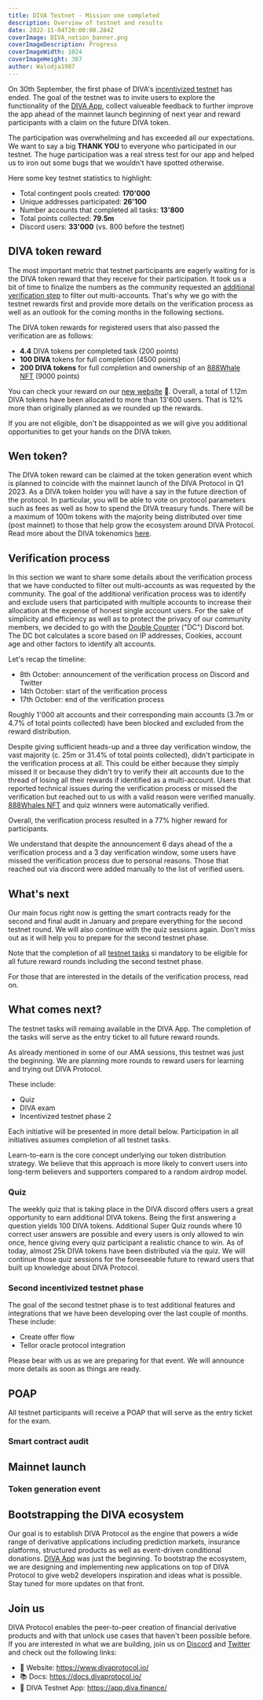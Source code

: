```yaml
---
title: DIVA Testnet - Mission one completed
description: Overview of testnet and results
date: 2022-11-04T20:00:00.284Z
coverImage: DIVA_notion_banner.png
coverImageDescription: Progress
coverImageWidth: 1024
coverImageHeight: 387
author: Walodja1987
---
```



On 30th September, the first phase of DIVA's [incentivized testnet](#https://www.divaprotocol.io/posts/diva-testnet-announcement) has ended. The goal of the testnet was to invite users to explore the
functionality of the [DIVA App](#https://app.diva.finance/), collect valueable feedback to further improve the app ahead of
the mainnet launch beginning of next year and reward participants with a claim on the future DIVA token.

The participation was overwhelming and has exceeded all our expectations. We want to say a big **THANK YOU** to everyone
who participated in our testnet. The huge participation was a real stress test for our app and helped us to iron
out some bugs that we wouldn't have spotted otherwise.

Here some key testnet statistics to highlight:

- Total contingent pools created: **170'000**
- Unique addresses participated: **26'100**
- Number accounts that completed all tasks: **13'800**
- Total points collected: **79.5m**
- Discord users: **33'000** (vs. 800 before the testnet)

## DIVA token reward
The most important metric that testnet participants are eagerly waiting for is the DIVA token reward that they receive for their participation. 
It took us a bit of time to finalize the numbers as the community requested an [additional verification step](https://www.divaprotocol.io/posts/diva-verification-announcement)
to filter out multi-accounts. That's why we go with the testnet rewards first and provide more details on the verification process as well as an outlook for the coming months 
in the following sections.

The DIVA token rewards for registered users that also passed the verification are as follows:

- **4.4** DIVA tokens per completed task (200 points)
- **100 DIVA** tokens for full completion (4500 points)
- **200 DIVA tokens** for full completion and ownership of an [888Whale NFT](https://opensea.io/collection/888whales) (9000 points)

You can check your reward on our [new website](https://www.divaprotocol.io/) 👀. Overall, a total of 1.12m DIVA tokens have been allocated to more than 13'600 users. That is
12% more than originally planned as we rounded up the rewards. 

If you are not eligible, don't be disappointed as we will give you additional opportunities to get your hands on the DIVA token.

## Wen token?
The DIVA token reward can be claimed at the token generation event which is planned to coincide with the mainnet launch of the DIVA Protocol in Q1 2023. As a DIVA token holder you will 
have a say in the future direction of the protocol. In particular, you will be able to vote on protocol parameters such as fees as well as how to spend the DIVA treasury funds. 
There will be a maximum of 100m tokens with the majority being distributed over time (post mainnet) to those that help grow the ecosystem around DIVA Protocol. Read more about the DIVA tokenomics 
[here](https://docs.divaprotocol.io/introduction/what-is-diva-token).

## Verification process
In this section we want to share some details about the verification process that we have conducted to filter out multi-accounts as was requested by the community. 
The goal of the additional verification process was to identify and exclude users that participated with multiple accounts to increase their allocation at the expense of honest single account users. 
For the sake of simplicity and efficiency as well as to protect the privacy of our community members, we decided to go with the [Double Counter](https://dcounter.space/) ("DC") Discord bot. 
The DC bot calculates a score based on IP addresses, Cookies, account age and other factors to identify alt accounts. 

Let's recap the timeline:
* 8th October: announcement of the verification process on Discord and Twitter
* 14th October: start of the verification process
* 17th October: end of the verification process

Roughly 1'000 alt accounts and their corresponding main accounts (3.7m or 4.7% of total points collected) have been blocked and excluded from the reward distribution. 

Despite giving sufficient heads-up and a three day verification window, the vast majority (c. 25m or 31.4% of total points collected), didn't participate in the verification process at all. 
This could be either because they simply missed it or because they didn't try to verify their alt accounts due to the thread of losing all their rewards if identified as a multi-account. 
Users that reported technical issues during the verification process or missed the verification but reached out to us with a valid reason 
were verified manually. [888Whales NFT](https://opensea.io/collection/888whales) and quiz winners were automatically verified.

Overall, the verification process resulted in a 77% higher reward for participants.


We understand that despite the announcement 6 days ahead of the a verification process and a 3 day verification window, some users have missed the verification process due to 
personal reasons. Those that reached out via discord were added manually to the list of verified users. 


## What's next
Our main focus right now is getting the smart contracts ready for the second and final audit in January and prepare everything for the second testnet round. We will 
also continue with the quiz sessions again. Don't miss out as it will help you to prepare for the second testnet phase.

Note that the completion of all [testnet tasks](https://app.diva.finance/tasks) si mandatory to be eligible for all future reward rounds including the second testnet phase.

For those that are interested in the details of the verification process, read on.


## What comes next?

The testnet tasks will remaing available in the DIVA App. The completion of the tasks will serve as the entry ticket to all future reward rounds.

As already mentioned in some of our AMA sessions, this testnet was just the beginning. We are planning more rounds to reward users for learning and trying out DIVA Protocol. 

These include:
- Quiz
- DIVA exam
- Incentivized testnet phase 2  

Each initiative will be presented in more detail below. Participation in all initiatives assumes completion of all testnet tasks.

Learn-to-earn is the core concept underlying our token distribution strategy. We believe that this approach is more likely to convert users into long-term believers 
and supporters compared to a random airdrop model. 

### Quiz
The weekly quiz that is taking place in the DIVA discord offers users a great opportunity to earn additional DIVA tokens. Being the first answering a question yields 
100 DIVA tokens. Additional Super Quiz rounds where 10 correct user answers are possible and every users is only allowed to win once, hence giving every quiz participant a realistic chance to win. As of today, almost 25k DIVA tokens have been distributed via the quiz.
We will continue those quiz sessions for the foreseeable future to reward users that built up knowledge about DIVA Protocol. 


### Second incentivized testnet phase
The goal of the second testnet phase is to test additional features and integrations that we have been developing over the last couple of months. These include:
- Create offer flow
- Tellor oracle protocol integration

Please bear with us as we are preparing for that event. We will announce more details as soon as things are ready. 

## POAP
All testnet participants will receive a POAP that will serve as the entry ticket for the exam.

### Smart contract audit

## Mainnet launch

### Token generation event


## Bootstrapping the DIVA ecosystem
Our goal is to establish DIVA Protocol as the engine that powers a wide range of derivative applications including prediction markets, insurance platforms, structured products as well 
as event-driven conditional donations. [DIVA App](https://app.diva.finance/markets/0xBb0F479895915F80f6fEb5BABcb0Ad39a0D7eF4E) was just the beginning. To bootstrap the ecosystem, we 
are designing and implementing new applications on top of DIVA Protocol to give web2 developers inspiration and ideas what is possible. Stay tuned for more updates on that front.

## Join us

DIVA Protocol enables the peer-to-peer creation of financial derivative products and with that unlock use cases that haven't been possible before. If you are interested in what we are building, join us on
[Discord](https://discord.com/invite/DE5b8ZeJjK) and [Twitter](https://twitter.com/divaprotocol_io) and check out the following links:

- 🚀 Website: https://www.divaprotocol.io/
- 📚 Docs: https://docs.divaprotocol.io/
- 🍏 DIVA Testnet App: https://app.diva.finance/
